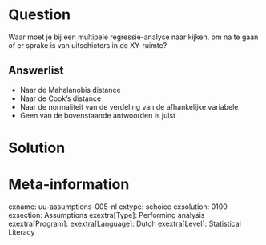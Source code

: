 
Question
========
Waar moet je bij een multipele regressie-analyse naar kijken, om na te gaan of er sprake is van uitschieters in de XY-ruimte?

Answerlist
----------
* Naar de Mahalanobis distance
* Naar de Cook's distance
* Naar de normaliteit van de verdeling van de afhankelijke variabele
* Geen van de bovenstaande antwoorden is juist


Solution
========



Meta-information
================
exname: uu-assumptions-005-nl
extype: schoice
exsolution: 0100
exsection: Assumptions
exextra[Type]: Performing analysis
exextra[Program]: 
exextra[Language]: Dutch
exextra[Level]: Statistical Literacy